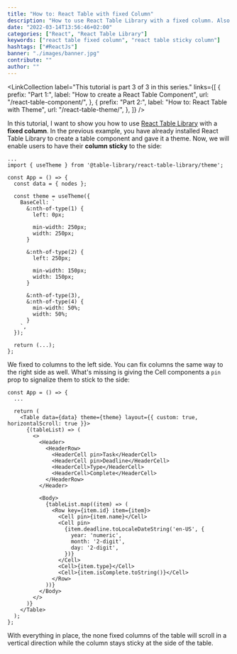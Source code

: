 ```yaml
---
title: "How to: React Table with fixed Column"
description: "How to use React Table Library with a fixed column. Also called a sticky column, can be enabled in React Table with  ..."
date: "2022-03-14T13:56:46+02:00"
categories: ["React", "React Table Library"]
keywords: ["react table fixed column", "react table sticky column"]
hashtags: ["#ReactJs"]
banner: "./images/banner.jpg"
contribute: ""
author: ""
---
```


<Sponsorship />

<LinkCollection
  label="This tutorial is part 3 of 3 in this series."
  links={[
    {
      prefix: "Part 1:",
      label: "How to create a React Table Component",
      url: "/react-table-component/",
    },
    {
      prefix: "Part 2:",
      label: "How to: React Table with Theme",
      url: "/react-table-theme/",
    },
  ]}
/>

In this tutorial, I want to show you how to use [React Table Library](https://react-table-library.com) with a **fixed column**. In the previous example, you have already installed React Table Library to create a table component and gave it a theme. Now, we will enable users to have their **column sticky** to the side:

```javascript{9-14,16-21}
...
import { useTheme } from '@table-library/react-table-library/theme';

const App = () => {
  const data = { nodes };

  const theme = useTheme({
    BaseCell: `
      &:nth-of-type(1) {
        left: 0px;

        min-width: 250px;
        width: 250px;
      }

      &:nth-of-type(2) {
        left: 250px;

        min-width: 150px;
        width: 150px;
      }

      &:nth-of-type(3),
      &:nth-of-type(4) {
        min-width: 50%;
        width: 50%;
      }
    `,
  });

  return (...);
};
```

We fixed to columns to the left side. You can fix columns the same way to the right side as well. What's missing is giving the Cell components a `pin` prop to signalize them to stick to the side:

```javascript{5,10-11,20-21}
const App = () => {
  ...

  return (
    <Table data={data} theme={theme} layout={{ custom: true, horizontalScroll: true }}>
      {(tableList) => (
        <>
          <Header>
            <HeaderRow>
              <HeaderCell pin>Task</HeaderCell>
              <HeaderCell pin>Deadline</HeaderCell>
              <HeaderCell>Type</HeaderCell>
              <HeaderCell>Complete</HeaderCell>
            </HeaderRow>
          </Header>

          <Body>
            {tableList.map((item) => (
              <Row key={item.id} item={item}>
                <Cell pin>{item.name}</Cell>
                <Cell pin>
                  {item.deadline.toLocaleDateString('en-US', {
                    year: 'numeric',
                    month: '2-digit',
                    day: '2-digit',
                  })}
                </Cell>
                <Cell>{item.type}</Cell>
                <Cell>{item.isComplete.toString()}</Cell>
              </Row>
            ))}
          </Body>
        </>
      )}
    </Table>
  );
};
```

With everything in place, the none fixed columns of the table will scroll in a vertical direction while the column stays sticky at the side of the table.

